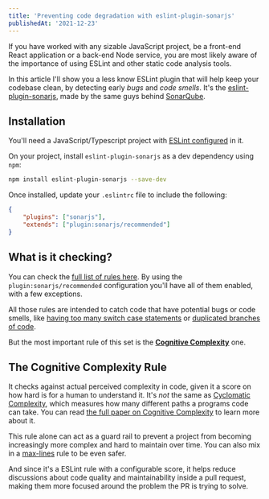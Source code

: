 ```yaml
---
title: 'Preventing code degradation with eslint-plugin-sonarjs'
publishedAt: '2021-12-23'
---
```


If you have worked with any sizable JavaScript project, be a front-end React application or a back-end Node service, you are most likely aware of the importance of using ESLint and other static code analysis tools.

In this article I'll show you a less know ESLint plugin that will help keep your codebase clean, by detecting early _bugs_ and _code smells_. It's the [eslint-plugin-sonarjs](https://github.com/SonarSource/eslint-plugin-sonarjs), made by the same guys behind [SonarQube](https://www.sonarqube.org/).

## Installation

You'll need a JavaScript/Typescript project with [ESLint configured](https://github.com/eslint/eslint#installation-and-usage) in it.

On your project, install `eslint-plugin-sonarjs` as a dev dependency using `npm`:

```bash
npm install eslint-plugin-sonarjs --save-dev
```

Once installed, update your `.eslintrc` file to include the following:

```json
{
	"plugins": ["sonarjs"],
	"extends": ["plugin:sonarjs/recommended"]
}
```

## What is it checking?

You can check the [full list of rules here](https://github.com/SonarSource/eslint-plugin-sonarjs#rules). By using the `plugin:sonarjs/recommended` configuration you'll have all of them enabled, with a few exceptions.

All those rules are intended to catch code that have potential bugs or code smells, like [having too many switch case statements](https://github.com/SonarSource/eslint-plugin-sonarjs/blob/master/docs/rules/max-switch-cases.md) or [duplicated branches of code](https://github.com/SonarSource/eslint-plugin-sonarjs/blob/master/docs/rules/no-all-duplicated-branches.md).

But the most important rule of this set is the **[Cognitive Complexity](https://github.com/SonarSource/eslint-plugin-sonarjs/blob/master/docs/rules/cognitive-complexity.md)** one.

## The Cognitive Complexity Rule

It checks against actual perceived complexity in code, given it a score on how hard is for a human to understand it. It's _not_ the same as [Cyclomatic Complexity](https://eslint.org/docs/rules/complexity), which measures how many different paths a programs code can take. You can read [the full paper on Cognitive Complexity](https://www.sonarsource.com/docs/CognitiveComplexity.pdf) to learn more about it.

This rule alone can act as a guard rail to prevent a project from becoming increasingly more complex and hard to maintain over time. You can also mix in a [max-lines](https://eslint.org/docs/rules/max-lines#enforce-a-maximum-file-length-max-lines) rule to be even safer.

And since it's a ESLint rule with a configurable score, it helps reduce discussions about code quality and maintainability inside a pull request, making them more focused around the problem the PR is trying to solve.
